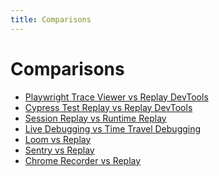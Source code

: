 ```yaml
---
title: Comparisons
---
```

# Comparisons

- [Playwright Trace Viewer vs Replay DevTools ](/resources/comparisons/playwright-trace-viewer-vs-replay-devtools)
- [Cypress Test Replay vs Replay DevTools](/resources/comparisons/cypress-test-replay-vs-replay-devtools)
- [Session Replay vs Runtime Replay](/resources/comparisons/session-replay-vs-runtime-replay)
- [Live Debugging vs Time Travel Debugging](/resources/comparisons/live-debugging-vs-time-travel-debugging)
- [Loom vs Replay](/resources/comparisons/loom-vs-replay)
- [Sentry vs Replay](/resources/comparisons/sentry-vs-replay)
- [Chrome Recorder vs Replay](/resources/comparisons/chrome-recorder-vs-replay)